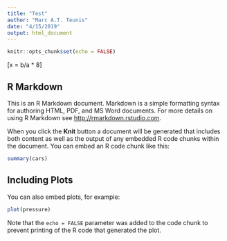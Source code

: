 ```yaml
---
title: "Test"
author: "Marc A.T. Teunis"
date: "4/15/2019"
output: html_document
---
```


```r
knitr::opts_chunk$set(echo = FALSE)
```

\[x = b/a * 8\]


## R Markdown

This is an R Markdown document. Markdown is a simple formatting syntax for authoring HTML, PDF, and MS Word documents. For more details on using R Markdown see <http://rmarkdown.rstudio.com>.

When you click the **Knit** button a document will be generated that includes both content as well as the output of any embedded R code chunks within the document. You can embed an R code chunk like this:

```r
summary(cars)
```

## Including Plots

You can also embed plots, for example:

```r
plot(pressure)
```

Note that the `echo = FALSE` parameter was added to the code chunk to prevent printing of the R code that generated the plot.
